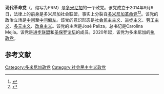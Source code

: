 {{Infobox political party
| name = 现代革命党
| logo = File:PRM (Dominican Republic) logo.png
| colorcode = #165DAB
| leader3_title = Founder
| leader3_name = [[Rafael_Abinader|Rafael Abinader]]
| leader = [[Luis_Abinader|Luis Abinader]]<br/>[[Hipolito_Mejia|Hipolito Mejia]]<br/>[[Jose_Ignacio_Paliza|Jose Ignacio Paliza]]
[[David_Collado|David Collado]]
[[Faride_Raful|Faride Raful]]
| president = [[José_Ignacio_Paliza|José Paliza]]
| general_secretary = [[Carolina_Mejía_de_Garrigó|Carolina Mejía]]
| first_secretary = 
| secretary_general = 
| presidium = Geanilda Vasquez<br/>Orlando Jorge Mera
| secretary = 
| spokesperson = Alfredo Pacheco<ref name=Telemicro-Division>{{cite web|title=Radhamés González lamenta división PRD|url=http://www.noticiastelemicro.com/jupgrade/index.php/principal-4/76496-radhames-gonzalez-lamenta-division-prd|accessdate=8 August 2014|date=5 August 2014|last=OGANDO|first=Mayra|publisher=Noticias Telemicro|archive-date=2014-08-11|archive-url=https://archive.is/20140811232947/http://www.noticiastelemicro.com/jupgrade/index.php/principal-4/76496-radhames-gonzalez-lamenta-division-prd|dead-url=no}}</ref>
| foundation = {{start date and years ago|2014|9|9|df=yes}}
| ideology = [[社会民主主义|社会民主主义]]<br>[[社會自由主義|社會自由主義]]<br>[[改良主義|改良主義]]<br>[[多元主義|多元主義]]<br>[[勞工主義|勞工主義]]
|position=[[中間派|中間]]至[[中間偏左|中間偏左]]}}
'''现代革命党'''（{{lang-es|Partido Revolucionario Moderno}}，缩写为PRM）是[[多米尼加|多米尼加]]的一个政党。该党成立于2014年9月9日，法律上的前身是多米尼加社会联盟，事实上分裂自[[多米尼加革命党|多米尼加革命党]]<ref name=Acento-PRM-desprendimiento-PRD>{{cite news|title=Partido Revolucionario Mayoritario solicitará reconocimiento JCE este miércoles|url=http://acento.com.do/2014/politica/8156510-partido-revolucionario-mayoritario-solicitara-reconocimiento-jce-este-miercoles/|publisher=Acento|date=2014-07-15|accessdate=2014-08-08|archive-date=2014-08-12|archive-url=https://web.archive.org/web/20140812051255/http://acento.com.do/2014/politica/8156510-partido-revolucionario-mayoritario-solicitara-reconocimiento-jce-este-miercoles/|dead-url=no}}</ref><ref name=7dias>{{cite web|title=El PRM será Partido Revolucionario Moderno y no "Mayoritario" como se aspiraba|url=http://www.7dias.com.do/elpais/2014/09/09/i172057_prm-sera-partido-revolucionario-moderno-mayoritrio-como-aspiraba.html|accessdate=2014-09-09|date=2014-09-09|website=7días.com.do|language=es|location=Santo Domingo|archive-url=https://web.archive.org/web/20140909235958/http://www.7dias.com.do/elpais/2014/09/09/i172057_prm-sera-partido-revolucionario-moderno-mayoritrio-como-aspiraba.html|archive-date=2014-09-09}}</ref>。该党的政治立场是[[中间主义|中间]]至[[中间偏左|中间偏左]]。该党的意识形态是[[社会民主主义|社会民主主义]]、[[进步主义|进步主义]]、[[劳工主义|劳工主义]]、[[多元主义|多元主义]]、[[改良主义|改良主义]]。该党的主席是José Paliza，总书记是Carolina Mejía。该党是[[进步联盟|进步联盟]]和[[圣保罗论坛|圣保罗论坛]]的成员。2020年起，该党为多米尼加的[[执政党|执政党]]。

==参考文献==
{{reflist}}

[[Category:多米尼加政党|Category:多米尼加政党]]
[[Category:社会民主主义政党|Category:社会民主主义政党]]